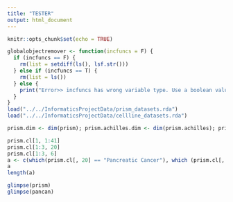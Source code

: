 ```yaml
---
title: "TESTER"
output: html_document
---
```


```r
knitr::opts_chunk$set(echo = TRUE)
```


```r
globalobjectremover <- function(incfuncs = F) {
  if (incfuncs == F) {
    rm(list = setdiff(ls(), lsf.str()))
  } else if (incfuncs == T) {
    rm(list = ls())
  } else {
    print("Error>> incfuncs has wrong variable type. Use a boolean value.")
  }
}
load("../../InformaticsProjectData/prism_datasets.rda")
load("../../InformaticsProjectData/cellline_datasets.rda")
```

```r
prism.dim <- dim(prism); prism.achilles.dim <- dim(prism.achilles); prism.cl.dim <- dim(prism.cl); prism.cnv.dim <- dim(prism.cnv); prism.exp.dim <- dim(prism.exp); prism.snv.dim <- dim(prism.snv); prism.treat.dim <- dim(prism.treat)
```

```r
prism.cl[1, 1:41]
prism.cl[1:3, 20]
prism.cl[1:3, 6]
a <- c(which(prism.cl[, 20] == "Pancreatic Cancer"), which (prism.cl[, 6] == "Pancreatic Cancer"))
a
length(a)
```
```r
glimpse(prism)
glimpse(pancan)
```

